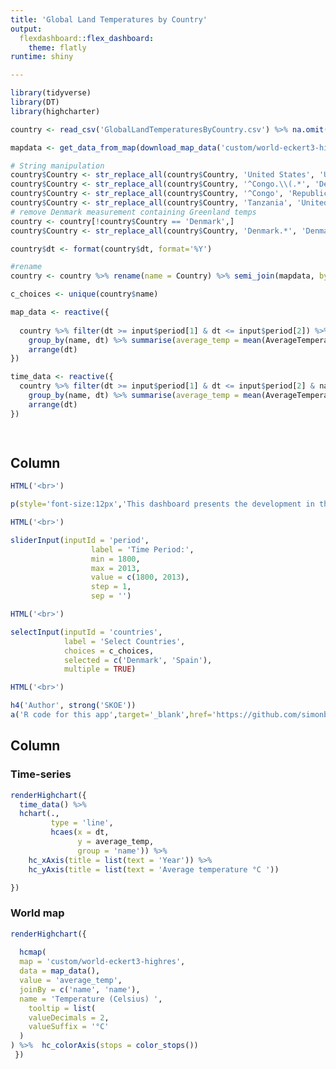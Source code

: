 ```yaml
---
title: 'Global Land Temperatures by Country'
output: 
  flexdashboard::flex_dashboard:
    theme: flatly
runtime: shiny

---
```


```r
library(tidyverse)
library(DT)
library(highcharter)

country <- read_csv('GlobalLandTemperaturesByCountry.csv') %>% na.omit()

mapdata <- get_data_from_map(download_map_data('custom/world-eckert3-highres'))

# String manipulation
country$Country <- str_replace_all(country$Country, 'United States', 'United States of America')
country$Country <- str_replace_all(country$Country, '^Congo.\\(.*', 'Democratic Republic of the Congo')
country$Country <- str_replace_all(country$Country, '^Congo', 'Republic of Congo')
country$Country <- str_replace_all(country$Country, 'Tanzania', 'United Republic of Tanzania')
# remove Denmark measurement containing Greenland temps
country <- country[!country$Country == 'Denmark',]
country$Country <- str_replace_all(country$Country, 'Denmark.*', 'Denmark')

country$dt <- format(country$dt, format='%Y')

#rename
country <- country %>% rename(name = Country) %>% semi_join(mapdata, by = 'name')

c_choices <- unique(country$name)

map_data <- reactive({
  
  country %>% filter(dt >= input$period[1] & dt <= input$period[2]) %>%
    group_by(name, dt) %>% summarise(average_temp = mean(AverageTemperature)) %>%
    arrange(dt)
})

time_data <- reactive({
  country %>% filter(dt >= input$period[1] & dt <= input$period[2] & name %in% input$countries) %>%
    group_by(name, dt) %>% summarise(average_temp = mean(AverageTemperature)) %>%
    arrange(dt)
})

  
```

Column {.sidebar}
------------------------------------------------------------------
```r

HTML('<br>')

p(style='font-size:12px','This dashboard presents the development in the global land temperatures by country from 1800 to 2013. The data comes from ', a('kaggle', href = 'https://www.kaggle.com/berkeleyearth/climate-change-earth-surface-temperature-data'), 'and consist of repackaged data from a newer compilation put together by the',  a('Berkeley Earth', href = 'http://berkeleyearth.org/about/'), ', which is affiliated with the Lawrence Berkeley National Laboratory')

HTML('<br>') 

sliderInput(inputId = 'period',
                  label = 'Time Period:',
                  min = 1800,
                  max = 2013,
                  value = c(1800, 2013),
                  step = 1,
                  sep = '')

HTML('<br>') 

selectInput(inputId = 'countries',
            label = 'Select Countries',
            choices = c_choices,
            selected = c('Denmark', 'Spain'),
            multiple = TRUE)

HTML('<br>')

h4('Author', strong('SKOE'))
a('R code for this app',target='_blank',href='https://github.com/simonbio/c25-app-05-07-2021')
```

Column 
------------------------------------------------------------------



### Time-series
```r

renderHighchart({
  time_data() %>%
  hchart(.,
         type = 'line',
         hcaes(x = dt,
               y = average_temp,
               group = 'name')) %>% 
    hc_xAxis(title = list(text = 'Year')) %>% 
    hc_yAxis(title = list(text = 'Average temperature °C '))

})


```


### World map
```r
renderHighchart({
  
  hcmap(
  map = 'custom/world-eckert3-highres',
  data = map_data(),
  value = 'average_temp',
  joinBy = c('name', 'name'),
  name = 'Temperature (Celsius) ',
    tooltip = list(
    valueDecimals = 2,
    valueSuffix = '°C'
  )
) %>%  hc_colorAxis(stops = color_stops())
 })


```